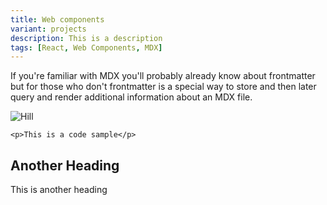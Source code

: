 ```yaml
---
title: Web components
variant: projects
description: This is a description
tags: [React, Web Components, MDX]
---
```


If you're familiar with MDX you'll probably already know about frontmatter but for those who don't frontmatter is a special way to store and then later query and render additional information about an MDX file.

![Hill](hill.jpg)

`<p>This is a code sample</p>`

## Another Heading

This is another heading
